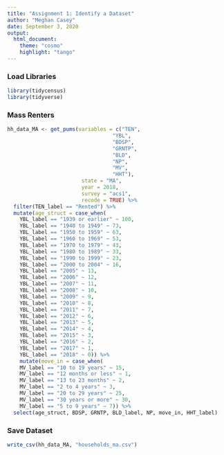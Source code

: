 ```yaml
---
title: "Assignment 1: Identify a Dataset"
author: "Meghan Casey"
date: September 3, 2020
output: 
  html_document:
    theme: "cosmo" 
    highlight: "tango"
---
```


### Load Libraries
```r
library(tidycensus)
library(tidyverse)
```

### Mass Renters
```r
hh_data_MA <- get_pums(variables = c("TEN", 
                                  "YBL", 
                                  "BDSP", 
                                  "GRNTP", 
                                  "BLD",
                                  "NP",
                                  "MV",
                                  "HHT"),
                        state = "MA",
                        year = 2018, 
                        survey = "acs1",
                        recode = TRUE) %>%
  filter(TEN_label == "Rented") %>%
  mutate(age_struct = case_when(
    YBL_label == "1939 or earlier" ~ 100,
    YBL_label == "1940 to 1949" ~ 73,
    YBL_label == "1950 to 1959" ~ 63,
    YBL_label == "1960 to 1969" ~ 53,
    YBL_label == "1970 to 1979" ~ 43,
    YBL_label == "1980 to 1989" ~ 33,
    YBL_label == "1990 to 1999" ~ 23,
    YBL_label == "2000 to 2004" ~ 16,
    YBL_label == "2005" ~ 13,
    YBL_label == "2006" ~ 12,
    YBL_label == "2007" ~ 11,
    YBL_label == "2008" ~ 10,
    YBL_label == "2009" ~ 9,
    YBL_label == "2010" ~ 8,
    YBL_label == "2011" ~ 7,
    YBL_label == "2012" ~ 6,
    YBL_label == "2013" ~ 5,
    YBL_label == "2014" ~ 4,
    YBL_label == "2015" ~ 3,
    YBL_label == "2016" ~ 2,
    YBL_label == "2017" ~ 1,
    YBL_label == "2018" ~ 0)) %>%
    mutate(move_in = case_when(
    MV_label == "10 to 19 years" ~ 15,
    MV_label == "12 months or less" ~ 1,
    MV_label == "13 to 23 months" ~ 2,
    MV_label == "2 to 4 years" ~ 3,
    MV_label == "20 to 29 years" ~ 25,
    MV_label == "30 years or more" ~ 30,
    MV_label == "5 to 9 years" ~ 7)) %>%
  select(age_struct, BDSP, GRNTP, BLD_label, NP, move_in, HHT_label)
```
  
### Save Dataset

```r
write_csv(hh_data_MA, "households_ma.csv")
```
